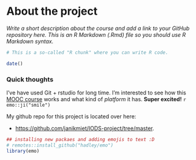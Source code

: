 
# About the project

*Write a short description about the course and add a link to your GitHub repository here. This is an R Markdown (.Rmd) file so you should use R Markdown syntax.*

```r
# This is a so-called "R chunk" where you can write R code.

date()

```

### Quick thoughts


I've have used Git + rstudio for long time. I'm interested to see how this [MOOC course](https://studies.helsinki.fi/courses/cur/hy-opt-cur-2122-6bc9901d-e80d-4ba7-8bce-829e42c15521) works and what kind of *platform* it has. **Super excited!** `r emo::ji("smile")`

My github repo for this project is located over here:

- <https://github.com/janikmiet/IODS-project/tree/master>. 

```r
## installing new packaes and adding emojis to text :D
# remotes::install_github("hadley/emo")
library(emo)
```









